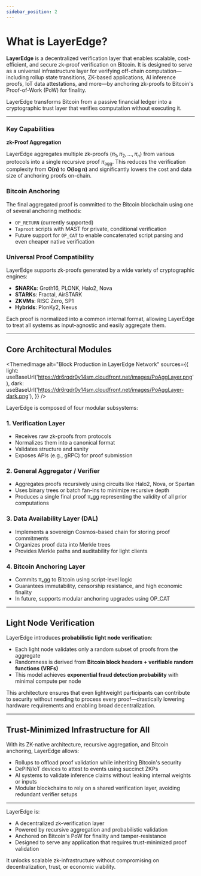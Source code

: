 ```yaml
---
sidebar_position: 2
---
```


# What is LayerEdge?

**LayerEdge** is a decentralized verification layer that enables scalable, cost-efficient, and secure zk-proof verification on Bitcoin. It is designed to serve as a universal infrastructure layer for verifying off-chain computation—including rollup state transitions, ZK-based applications, AI inference proofs, IoT data attestations, and more—by anchoring zk-proofs to Bitcoin's Proof-of-Work (PoW) for finality.

LayerEdge transforms Bitcoin from a passive financial ledger into a cryptographic trust layer that verifies computation without executing it.

---

### Key Capabilities

**zk-Proof Aggregation**

LayerEdge aggregates multiple zk-proofs $(\pi_1, \pi_2, \ldots, \pi_n)$ from various protocols into a single recursive proof $\pi_{\text{agg}}$. This reduces the verification complexity from **O(n)** to **O(log n)** and significantly lowers the cost and data size of anchoring proofs on-chain.

### Bitcoin Anchoring

The final aggregated proof is committed to the Bitcoin blockchain using one of several anchoring methods:

* `OP_RETURN` (currently supported)
* `Taproot` scripts with MAST for private, conditional verification
* Future support for `OP_CAT` to enable concatenated script parsing and even cheaper native verification

### Universal Proof Compatibility

LayerEdge supports zk-proofs generated by a wide variety of cryptographic engines:

* **SNARKs**: Groth16, PLONK, Halo2, Nova
* **STARKs**: Fractal, AirSTARK
* **ZKVMs**: RISC Zero, SP1
* **Hybrids**: PlonKy2, Nexus

Each proof is normalized into a common internal format, allowing LayerEdge to treat all systems as input-agnostic and easily aggregate them.

---

## Core Architectural Modules

<ThemedImage
  alt="Block Production in LayerEdge Network"
  sources={{
    light: useBaseUrl('https://dr6rqdr0y14sm.cloudfront.net/images/PoAggLayer.png'),
    dark: useBaseUrl('https://dr6rqdr0y14sm.cloudfront.net/images/PoAggLayer-dark.png'),
  }}
/>

LayerEdge is composed of four modular subsystems:

### 1. Verification Layer

* Receives raw zk-proofs from protocols
* Normalizes them into a canonical format
* Validates structure and sanity
* Exposes APIs (e.g., gRPC) for proof submission

### 2. General Aggregator / Verifier

* Aggregates proofs recursively using circuits like Halo2, Nova, or Spartan
* Uses binary trees or batch fan-ins to minimize recursive depth
* Produces a single final proof πₐgg representing the validity of all prior computations

### 3. Data Availability Layer (DAL)

* Implements a sovereign Cosmos-based chain for storing proof commitments
* Organizes proof data into Merkle trees
* Provides Merkle paths and auditability for light clients

### 4. Bitcoin Anchoring Layer

* Commits πₐgg to Bitcoin using script-level logic
* Guarantees immutability, censorship resistance, and high economic finality
* In future, supports modular anchoring upgrades using OP_CAT

---

## Light Node Verification

LayerEdge introduces **probabilistic light node verification**:

* Each light node validates only a random subset of proofs from the aggregate
* Randomness is derived from **Bitcoin block headers + verifiable random functions (VRFs)**
* This model achieves **exponential fraud detection probability** with minimal compute per node

This architecture ensures that even lightweight participants can contribute to security without needing to process every proof—drastically lowering hardware requirements and enabling broad decentralization.

---

## Trust-Minimized Infrastructure for All

With its ZK-native architecture, recursive aggregation, and Bitcoin anchoring, LayerEdge allows:

* Rollups to offload proof validation while inheriting Bitcoin's security
* DePIN/IoT devices to attest to events using succinct ZKPs
* AI systems to validate inference claims without leaking internal weights or inputs
* Modular blockchains to rely on a shared verification layer, avoiding redundant verifier setups

---

LayerEdge is:

* A decentralized zk-verification layer
* Powered by recursive aggregation and probabilistic validation
* Anchored on Bitcoin's PoW for finality and tamper-resistance
* Designed to serve any application that requires trust-minimized proof validation

It unlocks scalable zk-infrastructure without compromising on decentralization, trust, or economic viability.